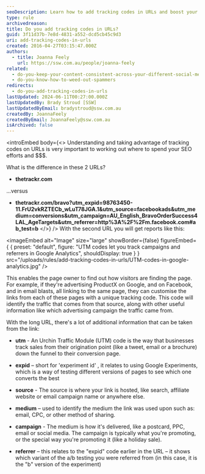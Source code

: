 ```yaml
---
seoDescription: Learn how to add tracking codes in URLs and boost your online marketing efforts with UTM codes!
type: rule
archivedreason:
title: Do you add tracking codes in URLs?
guid: 3f11d37b-7e8d-4831-a552-dcd5cb45c9d3
uri: add-tracking-codes-in-urls
created: 2016-04-27T03:15:47.000Z
authors:
  - title: Joanna Feely
    url: https://ssw.com.au/people/joanna-feely
related:
  - do-you-keep-your-content-consistent-across-your-different-social-media-platforms
  - do-you-know-how-to-weed-out-spammers
redirects:
  - do-you-add-tracking-codes-in-urls
lastUpdated: 2024-06-11T00:27:00.000Z
lastUpdatedBy: Brady Stroud [SSW]
lastUpdatedByEmail: bradystroud@ssw.com.au
createdBy: JoannaFeely
createdByEmail: JoannaFeely@ssw.com.au
isArchived: false
---
```


<introEmbed
  body={<>
Understanding and taking advantage of tracking codes on URLs is very important to working out where to spend your SEO efforts and $$$.

What is the difference in these 2 URLs?

* **thetrackr&#46;com**

...versus

* **thetrackr&#46;com/bravo?utm_expid=98763450-11.FrU2vkRZTECb_wLuT78JGA.1&utm_source=facebookads&utm_medium=conversions&utm_campaign=AU_English_BravoOrderSuccess4LAL_AgeTargets&utm_referrer=http%3A%2F%2Fm.facebook.com#ab_test=b**
  </>}
/>
With the second URL you will get reports like this:


<imageEmbed
  alt="Image"
  size="large"
  showBorder={false}
  figureEmbed={ {
    preset: "default",
    figure: "UTM codes let you track campaigns and referrers in Google Analytics",
    shouldDisplay: true
  } }
  src="/uploads/rules/add-tracking-codes-in-urls/UTM-codes-in-google-analytics.jpg"
/>


This enables the page owner to find out how visitors are finding the page. For example, if they're advertising ProductX on Google, and on Facebook, and in email blasts, all linking to the same page, they can customise the links from each of these pages with a unique tracking code. This code will identify the traffic that comes from that source, along with other useful information like which advertising campaign the traffic came from.

With the long URL, there's a lot of additional information that can be taken from the link:

* **utm** - An Urchin Traffic Module (UTM) code is the way that businesses track sales from their origination point (like a tweet, email or a brochure) down the funnel to their conversion page.

* **expid** – short for 'experiment id' , it relates to using Google Experiments, which is a way of testing different versions of pages to see which one converts the best

* **source** - The source is where your link is hosted, like search, affiliate website or email campaign name or anywhere else.

* **medium** – used to identify the medium the link was used upon such as: email, CPC, or other method of sharing.

* **campaign** - The medium is how it's delivered, like a postcard, PPC, email or social media. The campaign is typically what you're promoting, or the special way you're promoting it (like a holiday sale).

* **referrer** – this relates to the "expid" code earlier in the URL – it shows which variant of the a/b testing you were referred from (in this case, it is the "b" version of the experiment)
